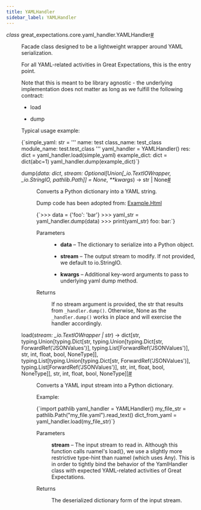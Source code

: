 ```yaml
---
title: YAMLHandler
sidebar_label: YAMLHandler
---
```


<section class="sphinx-api-doc" id="yamlhandler">

<dl class="py class">
<dt class="sig sig-object py" id="great_expectations.core.yaml_handler.YAMLHandler">
<em class="property"><span class="pre">class</span><span class="w"> </span></em><span class="sig-prename descclassname"><span class="pre">great_expectations.core.yaml_handler.</span></span><span class="sig-name descname"><span class="pre">YAMLHandler</span></span><a class="headerlink" href="#great_expectations.core.yaml_handler.YAMLHandler" title="Permalink to this definition">#</a></dt>
<dd><p>Facade class designed to be a lightweight wrapper around YAML serialization.</p>
<p>For all YAML-related activities in Great Expectations, this is the entry point.</p>
<p>Note that this is meant to be library agnostic - the underlying implementation does not
matter as long as we fulfill the following contract:</p>
<ul class="simple">
<li><p>load</p></li>
<li><p>dump</p></li>
</ul>
<p>Typical usage example:</p>
<p><CodeBlock language="python">{`simple_yaml: str = '''
    name: test
    class_name: test_class
    module_name: test.test_class
'''
yaml_handler = YAMLHandler()
res: dict = yaml_handler.load(simple_yaml)
example_dict: dict = dict(abc=1)
yaml_handler.dump(example_dict)`}</CodeBlock></p>
<dl class="py method">
<dt class="sig sig-object py" id="great_expectations.core.yaml_handler.YAMLHandler.dump">
<span class="sig-name descname"><span class="pre">dump</span></span><span class="sig-paren">(</span><em class="sig-param"><span class="n"><span class="pre">data</span></span><span class="p"><span class="pre">:</span></span><span class="w"> </span><span class="n"><span class="pre">dict</span></span></em>, <em class="sig-param"><span class="n"><span class="pre">stream</span></span><span class="p"><span class="pre">:</span></span><span class="w"> </span><span class="n"><span class="pre">Optional</span><span class="p"><span class="pre">[</span></span><span class="pre">Union</span><span class="p"><span class="pre">[</span></span><span class="pre">_io.TextIOWrapper</span><span class="p"><span class="pre">,</span></span><span class="w"> </span><span class="pre">_io.StringIO</span><span class="p"><span class="pre">,</span></span><span class="w"> </span><span class="pre">pathlib.Path</span><span class="p"><span class="pre">]</span></span><span class="p"><span class="pre">]</span></span></span><span class="w"> </span><span class="o"><span class="pre">=</span></span><span class="w"> </span><span class="default_value"><span class="pre">None</span></span></em>, <em class="sig-param"><span class="o"><span class="pre">**</span></span><span class="n"><span class="pre">kwargs</span></span></em><span class="sig-paren">)</span> <span class="sig-return"><span class="sig-return-icon">→</span> <span class="sig-return-typehint"><span class="pre">str</span><span class="w"> </span><span class="p"><span class="pre">|</span></span><span class="w"> </span><span class="pre">None</span></span></span><a class="headerlink" href="#great_expectations.core.yaml_handler.YAMLHandler.dump" title="Permalink to this definition">#</a></dt>
<dd><p>Converts a Python dictionary into a YAML string.</p>
<p>Dump code has been adopted from:
<a class="reference external" href="https://yaml.readthedocs.io/en/latest/example.html#output-of-dump-as-a-string">Example.Html</a></p>
<p><CodeBlock language="python">{`>>> data = {'foo': 'bar'}
>>> yaml_str = yaml_handler.dump(data)
>>> print(yaml_str)
foo:
    bar:`}</CodeBlock></p>
<dl class="field-list simple">
<dt class="field-odd">Parameters</dt>
<dd class="field-odd"><ul class="simple">
<li><p><strong>data</strong> – The dictionary to serialize into a Python object.</p></li>
<li><p><strong>stream</strong> – The output stream to modify. If not provided, we default to io.StringIO.</p></li>
<li><p><strong>kwargs</strong> – Additional key-word arguments to pass to underlying yaml dump method.</p></li>
</ul>
</dd>
<dt class="field-even">Returns</dt>
<dd class="field-even"><p>If no stream argument is provided, the str that results from <code class="docutils literal notranslate"><span class="pre">_handler.dump()</span></code>.
Otherwise, None as the <code class="docutils literal notranslate"><span class="pre">_handler.dump()</span></code> works in place and will exercise the handler accordingly.</p>
</dd>
</dl>
</dd></dl>
<dl class="py method">
<dt class="sig sig-object py" id="great_expectations.core.yaml_handler.YAMLHandler.load">
<span class="sig-name descname"><span class="pre">load</span></span><span class="sig-paren">(</span><em class="sig-param"><span class="n"><span class="pre">stream</span></span><span class="p"><span class="pre">:</span></span><span class="w"> </span><span class="n"><span class="pre">_io.TextIOWrapper</span><span class="w"> </span><span class="p"><span class="pre">|</span></span><span class="w"> </span><span class="pre">str</span></span></em><span class="sig-paren">)</span> <span class="sig-return"><span class="sig-return-icon">→</span> <span class="sig-return-typehint"><span class="pre">dict[str,</span> <span class="pre">typing.Union[typing.Dict[str,</span> <span class="pre">typing.Union[typing.Dict[str,</span> <span class="pre">ForwardRef('JSONValues')],</span> <span class="pre">typing.List[ForwardRef('JSONValues')],</span> <span class="pre">str,</span> <span class="pre">int,</span> <span class="pre">float,</span> <span class="pre">bool,</span> <span class="pre">NoneType]],</span> <span class="pre">typing.List[typing.Union[typing.Dict[str,</span> <span class="pre">ForwardRef('JSONValues')],</span> <span class="pre">typing.List[ForwardRef('JSONValues')],</span> <span class="pre">str,</span> <span class="pre">int,</span> <span class="pre">float,</span> <span class="pre">bool,</span> <span class="pre">NoneType]],</span> <span class="pre">str,</span> <span class="pre">int,</span> <span class="pre">float,</span> <span class="pre">bool,</span> <span class="pre">NoneType]]</span></span></span><a class="headerlink" href="#great_expectations.core.yaml_handler.YAMLHandler.load" title="Permalink to this definition">#</a></dt>
<dd><p>Converts a YAML input stream into a Python dictionary.</p>
<p>Example:</p>
<p><CodeBlock language="python">{`import pathlib
yaml_handler = YAMLHandler()
my_file_str = pathlib.Path("my_file.yaml").read_text()
dict_from_yaml = yaml_handler.load(my_file_str)`}</CodeBlock></p>
<dl class="field-list simple">
<dt class="field-odd">Parameters</dt>
<dd class="field-odd"><p><strong>stream</strong> – The input stream to read in. Although this function calls ruamel's load(), we
use a slightly more restrictive type-hint than ruamel (which uses Any). This is in order to tightly
bind the behavior of the YamlHandler class with expected YAML-related activities of Great Expectations.</p>
</dd>
<dt class="field-even">Returns</dt>
<dd class="field-even"><p>The deserialized dictionary form of the input stream.</p>
</dd>
</dl>
</dd></dl>
</dd></dl>
</section>